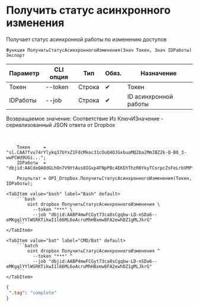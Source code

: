 ﻿---
sidebar_position: 5
---


# Получить статус асинхронного изменения
 Получает статус асинхронной работы по изменению доступов



`Функция ПолучитьСтатусАсинхронногоИзменения(Знач Токен, Знач IDРаботы) Экспорт`

  | Параметр | CLI опция | Тип | Обяз. | Назначение |
  |-|-|-|-|-|
  | Токен | --token | Строка | &#x2714; | Токен |
  | IDРаботы | --job | Строка | &#x2714; | ID асинхронной работы |

  
  Возвращаемое значение:   Соответствие Из КлючИЗначение - сериализованный JSON ответа от Dropbox

<br/>




```bsl title="Пример использования для 1С:Предприятие/OneScript"
    Токен     = "sl.CAA7fvu74rYlykq37bYxZ1FdcMkoc31cOuQ4OJGxbuaMQ2ba2MmJBZ2k-Q-B0_3-wwPCWd9UGi...";
    IDРаботы  = "dbjid:AACdeQA0dGLhOn7V9YtAus0IGxp4FNpPBc4EKEhThzR6YkyTCorpcZsFeLrbVMPft9_o6T4vtigOatv_ZDBkdoGO";

    Результат = OPI_Dropbox.ПолучитьСтатусАсинхронногоИзменения(Токен, IDРаботы);
```
    

 <Tabs>
  
    <TabItem value="bash" label="Bash" default>
        ```bash
            oint dropbox ПолучитьСтатусАсинхронногоИзменения \
              --token "***" \
              --job "dbjid:AABP4mwFCGyt73ca8sCgqbw-LD-nSDa6--eMKgqlYYlWSRKTikwI1l66ML6oAcruMhHBxmw8FA2ewhDZ1gMLJkrG"
        ```
    </TabItem>
  
    <TabItem value="bat" label="CMD/Bat" default>
        ```batch
            oint dropbox ПолучитьСтатусАсинхронногоИзменения ^
              --token "***" ^
              --job "dbjid:AABP4mwFCGyt73ca8sCgqbw-LD-nSDa6--eMKgqlYYlWSRKTikwI1l66ML6oAcruMhHBxmw8FA2ewhDZ1gMLJkrG"
        ```
    </TabItem>
</Tabs>


```json title="Результат"
{
 ".tag": "complete"
}
```
